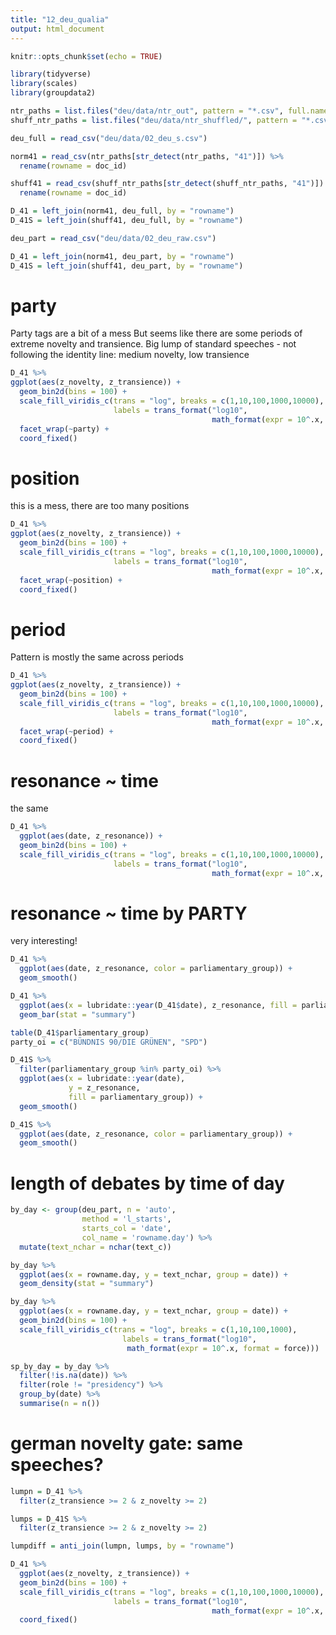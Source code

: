 ```yaml
---
title: "12_deu_qualia"
output: html_document
---
```


```r
knitr::opts_chunk$set(echo = TRUE)

library(tidyverse)
library(scales)
library(groupdata2)

ntr_paths = list.files("deu/data/ntr_out", pattern = "*.csv", full.names = T)
shuff_ntr_paths = list.files("deu/data/ntr_shuffled/", pattern = "*.csv", full.names = T)
```

```r
deu_full = read_csv("deu/data/02_deu_s.csv")

norm41 = read_csv(ntr_paths[str_detect(ntr_paths, "41")]) %>%
  rename(rowname = doc_id)

shuff41 = read_csv(shuff_ntr_paths[str_detect(shuff_ntr_paths, "41")]) %>%
  rename(rowname = doc_id)

D_41 = left_join(norm41, deu_full, by = "rowname")
D_41S = left_join(shuff41, deu_full, by = "rowname")
```

```r
deu_part = read_csv("deu/data/02_deu_raw.csv")

D_41 = left_join(norm41, deu_part, by = "rowname")
D_41S = left_join(shuff41, deu_part, by = "rowname")
```

# party
Party tags are a bit of a mess
But seems like there are some periods of extreme novelty and transience.
Big lump of standard speeches - not following the identity line: 
medium novelty, low transience
```r
D_41 %>%
ggplot(aes(z_novelty, z_transience)) +
  geom_bin2d(bins = 100) +
  scale_fill_viridis_c(trans = "log", breaks = c(1,10,100,1000,10000),
                       labels = trans_format("log10", 
                                             math_format(expr = 10^.x, format = force))) +
  facet_wrap(~party) +
  coord_fixed()
```

# position
this is a mess, there are too many positions
```r
D_41 %>%
ggplot(aes(z_novelty, z_transience)) +
  geom_bin2d(bins = 100) +
  scale_fill_viridis_c(trans = "log", breaks = c(1,10,100,1000,10000),
                       labels = trans_format("log10", 
                                             math_format(expr = 10^.x, format = force))) +
  facet_wrap(~position) +
  coord_fixed()
```

# period
Pattern is mostly the same across periods
```r
D_41 %>%
ggplot(aes(z_novelty, z_transience)) +
  geom_bin2d(bins = 100) +
  scale_fill_viridis_c(trans = "log", breaks = c(1,10,100,1000,10000),
                       labels = trans_format("log10", 
                                             math_format(expr = 10^.x, format = force))) +
  facet_wrap(~period) +
  coord_fixed()
```

# resonance ~ time
the same 
```r
D_41 %>%
  ggplot(aes(date, z_resonance)) +
  geom_bin2d(bins = 100) +
  scale_fill_viridis_c(trans = "log", breaks = c(1,10,100,1000,10000),
                       labels = trans_format("log10", 
                                             math_format(expr = 10^.x, format = force)))
```

# resonance ~ time by PARTY
very interesting!
```r
D_41 %>%
  ggplot(aes(date, z_resonance, color = parliamentary_group)) +
  geom_smooth()

D_41 %>%
  ggplot(aes(x = lubridate::year(D_41$date), z_resonance, fill = parliamentary_group)) +
  geom_bar(stat = "summary")

table(D_41$parliamentary_group)
party_oi = c("BÜNDNIS 90/DIE GRÜNEN", "SPD")

D_41S %>%
  filter(parliamentary_group %in% party_oi) %>%
  ggplot(aes(x = lubridate::year(date), 
             y = z_resonance, 
             fill = parliamentary_group)) +
  geom_smooth()

D_41S %>%
  ggplot(aes(date, z_resonance, color = parliamentary_group)) +
  geom_smooth()
```

# length of debates by time of day
```r
by_day <- group(deu_part, n = 'auto', 
                method = 'l_starts',
                starts_col = 'date', 
                col_name = 'rowname.day') %>%
  mutate(text_nchar = nchar(text_c))

by_day %>%
  ggplot(aes(x = rowname.day, y = text_nchar, group = date)) +
  geom_density(stat = "summary")

by_day %>%
  ggplot(aes(x = rowname.day, y = text_nchar, group = date)) +
  geom_bin2d(bins = 100) +
  scale_fill_viridis_c(trans = "log", breaks = c(1,10,100,1000),
                         labels = trans_format("log10", 
                          math_format(expr = 10^.x, format = force)))

sp_by_day = by_day %>%
  filter(!is.na(date)) %>%
  filter(role != "presidency") %>%
  group_by(date) %>%
  summarise(n = n())
```

# german novelty gate: same speeches?
```r
lumpn = D_41 %>%
  filter(z_transience >= 2 & z_novelty >= 2)

lumps = D_41S %>%
  filter(z_transience >= 2 & z_novelty >= 2)

lumpdiff = anti_join(lumpn, lumps, by = "rowname")
```

```r
D_41 %>%
  ggplot(aes(z_novelty, z_transience)) +
  geom_bin2d(bins = 100) +
  scale_fill_viridis_c(trans = "log", breaks = c(1,10,100,1000,10000),
                       labels = trans_format("log10", 
                                             math_format(expr = 10^.x, format = force))) +
  coord_fixed()
```

